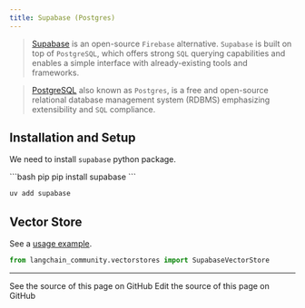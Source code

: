 ```yaml
---
title: Supabase (Postgres)
---
```


>[Supabase](https://supabase.com/docs) is an open-source `Firebase` alternative.
> `Supabase` is built on top of `PostgreSQL`, which offers strong `SQL`
> querying capabilities and enables a simple interface with already-existing tools and frameworks.

>[PostgreSQL](https://en.wikipedia.org/wiki/PostgreSQL) also known as `Postgres`,
> is a free and open-source relational database management system (RDBMS)
> emphasizing extensibility and `SQL` compliance.

## Installation and Setup

We need to install `supabase` python package.

<CodeGroup>
```bash pip
pip install supabase
```

```bash uv
uv add supabase
```
</CodeGroup>

## Vector Store

See a [usage example](/oss/python/integrations/vectorstores/supabase).

```python
from langchain_community.vectorstores import SupabaseVectorStore
```

---

<CardGroup cols={2}>
  <Card title="View Source" icon="eye" href="https://github.com/langchain-ai/docs/blob/main/src/oss/python/integrations/providers/supabase.mdx">
    See the source of this page on GitHub
  </Card>
  <Card title="Edit Source" icon="pen-to-square" href="https://github.com/langchain-ai/docs/edit/main/src/oss/python/integrations/providers/supabase.mdx">
    Edit the source of this page on GitHub
  </Card>
</CardGroup>
